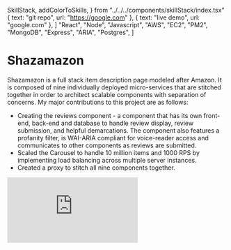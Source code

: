   SkillStack,
  addColorToSkills,
} from "../../../components/skillStack/index.tsx"
  { text: "git repo", url: "https://google.com" },
  { text: "live demo", url: "google.com" },
]
  "React",
  "Node",
  "Javascript",
  "AWS",
  "EC2",
  "PM2",
  "MongoDB",
  "Express",
  "ARIA",
  "Postgres",
]

<div class='mdx-default-wrapper'>

# Shazamazon

Shazamazon is a full stack item description page modeled after Amazon. It is composed of nine individually deployed micro-services that are stitched together in order to architect scalable components with separation of concerns. My major contributions to this project are as follows:

- Creating the reviews component - a component that has its own front-end, back-end and database to handle review display, review submission, and helpful demarcations. The component also features a profanity filter, is WAI-ARIA compliant for voice-reader access and communicates to other components as reviews are submitted.
- Scaled the Carousel to handle 10 million items and 1000 RPS by implementing load balancing across multiple server instances.
- Created a proxy to stitch all nine components together.

<ButtonContainer buttons={buttons} />
<SkillStack skills={addColorToSkills(tags)} />

<iframe
  class="mdx-video mdx-iframe"
  src="https://www.youtube.com/embed/jEG-kVc52FE"
  frameborder="0"
  allow="accelerometer; autoplay; encrypted-media; gyroscope; picture-in-picture"
  allowfullscreen
></iframe>

</div>

